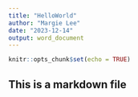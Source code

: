 ```yaml
---
title: "HelloWorld"
author: "Margie Lee"
date: "2023-12-14"
output: word_document
---
```


```r
knitr::opts_chunk$set(echo = TRUE)
```

## This is a markdown file


```r

```


```r

```
